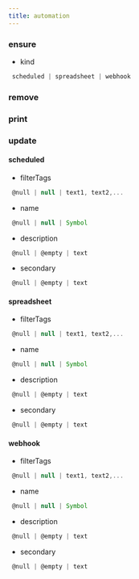 ```yaml
---
title: automation
---
```


### ensure

- kind
```js 
 scheduled | spreadsheet | webhook
```

### remove


### print


### update

#### scheduled
- filterTags
```js 
 @null | null | text1, text2,...
```
- name
```js 
 @null | null | Symbol
```
- description
```js 
 @null | @empty | text
```
- secondary
```js 
 @null | @empty | text
```
#### spreadsheet
- filterTags
```js 
 @null | null | text1, text2,...
```
- name
```js 
 @null | null | Symbol
```
- description
```js 
 @null | @empty | text
```
- secondary
```js 
 @null | @empty | text
```
#### webhook
- filterTags
```js 
 @null | null | text1, text2,...
```
- name
```js 
 @null | null | Symbol
```
- description
```js 
 @null | @empty | text
```
- secondary
```js 
 @null | @empty | text
```

